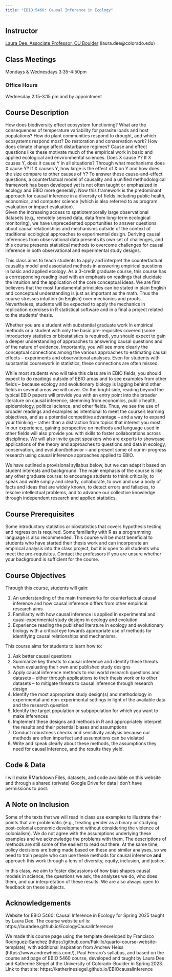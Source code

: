 ```yaml
---
title: "EBIO 5460: Causal Inference in Ecology"
---
```


## Instructor
[Laura Dee, Associate Professor, CU Boulder](https://www.colorado.edu/ebio/laura-dee) (laura.dee@colorado.edu)   

## Class Meetings
Mondays & Wednesdays 3:35-4:50pm  

### Office Hours  
Wednesday 2:15-3:15 pm and by appointment  

## Course Description  
How does biodiversity effect ecosystem functioning? What are the consequences of temperature variability for parasite loads and host populations? How do plant communities respond to drought, and which ecosystems respond most? Do restoration and conservation work? How does climate change affect disturbance regimes? Cause and effect questions like these motivate much of the empirical work in basic and applied ecological and environmental sciences. Does X cause Y? If X causes Y, does it cause Y in all situations? Through what mechanisms does X cause Y? If X causes Y, how large is the effect of X on Y and how does the size compare to other causes of Y? To answer these cause-and-effect questions, a counterfactual model of causality and a unified methodological framework has been developed yet is not often taught or emphasized in ecology and EBIO more generally. Now this framework is the predominant approach for causal inference in a diversity of fields including public health, economics, and computer science  (which is also referred to as program evaluation or impact evaluation).  
Given the increasing access to spatiotemporally large observational datasets (e.g., remotely sensed data, data from long-term ecological monitoring), we have unprecedented opportunities to answer questions about causal relationships and mechanisms outside of the context of traditional ecological approaches to experimental design. Deriving causal inferences from observational data presents its own set of challenges, and this course presents statistical methods to overcome challenges for causal inference in both observational and experimental study designs.  

This class aims to teach students to apply and interpret the counterfactual causality model and associated methods in answering empirical questions in basic and applied ecology. As a 3-credit graduate course, this course has a corresponding reading load with an emphasis on readings that elucidate the intuition and the application of the core conceptual ideas. We are firm believers that the most fundamental principles can be stated in plain English and conceptual understanding is just as important as the math. Thus the course stresses intuition (in English) over mechanics and proofs. Nevertheless, students will be expected to apply the mechanics in replication exercises in R statistical software and in a final a project related to the students’ thesis.  

Whether you are a student with substantial graduate work in empirical methods or a student with only the basic pre-requisites covered (some introductory statistics or biostatistics is required), you should expect to gain a deeper understanding of approaches to answering causal questions and of the nature of evidence. Importantly, you will see more clearly the conceptual connections among the various approaches to estimating causal effects – experiments and observational analyses. Even for students with substantial coursework in statistics, these connections are often missed.   

While most students who will take this class are in EBIO fields, you should expect to do readings outside of EBIO areas and to see examples from other fields – because ecology and evolutionary biology is lagging behind other fields in several areas we will cover. On the bright side, reading beyond the typical EBIO papers will provide you with an entry point into the broader literature on causal inference, stemming from economics, public health, epidemiology, political science, and other fields. Thus, we see the use of broader readings and examples as intentional to meet the course’s learning objectives, and as a potential competitive advantage – and a way to expand your thinking – rather than a distraction from topics that interest you most. In our experience, gaining perspective on methods and language used in other fields will also provide you with skills to foster collaborations across disciplines. We will also invite guest speakers who are experts to showcase applications of the theory and approaches to questions and data in ecology, conservation, and evolution/behavior – and present some of our in-progress research using causal inference approaches applied to EBIO.  

We have outlined a provisional syllabus below, but we can adapt it based on student interests and background. The main emphasis of the course is like any other graduate course: to encourage students to think critically, to speak and write simply and clearly, collaborate, to own and use a body of facts and ideas that are widely known, to detect errors and fallacies, to resolve intellectual problems, and to advance our collective knowledge through independent research and applied statistics.  

## Course Prerequisites 
Some introductory statistics or biostatistics that covers hypothesis testing and regression is required.  Some familiarity with R as a programming language is also recommended. This course will be most beneficial to students who have started their thesis work and can incorporate an empirical analysis into the class project, but it is open to all students who meet the pre-requisites. Contact the professors if you are unsure whether your background is sufficient for the course.

## Course Objectives  
Through this course, students will gain:

1. An understanding of the main frameworks for counterfactual causal inference and how causal inference differs from other empirical research aims
2. Familiarity with how causal inference is applied in experimental and quasi-experimental study designs in ecology and evolution
3. Experience reading the published literature in ecology and evolutionary biology with a critical eye towards appropriate use of methods for identifying causal relationships and mechanisms.  

This course aims for students to learn how to:

1. Ask better causal questions
2. Summarize key threats to causal inference and identify these threats when evaluating their own and published study designs
3. Apply causal inference methods to real world research questions and datasets – either through applications to their thesis work or to other datasets – to mitigate threats to causal inference through research design
3. Identify the most appropriate study design(s) and methodology in experimental and non-experimental settings in light of the available data and the research question
4.  Identify the target population or subpopulation for which you want to make inferences
5. Implement these designs and methods in R and appropriately interpret the results and their potential biases and assumptions
6. Conduct robustness checks and sensitivity analysis because our methods are often imperfect and assumptions can be violated
6. Write and speak clearly about these methods, the assumptions they need for causal inference, and the results they yield.  

## Code & Data
I will make RMarkdown Files, datasets, and code available on this website and through a shared (private) Google Drive for data I don't have permissions to post. 

## A Note on Inclusion  
Some of the texts that we will read in class use examples to illustrate their points that are problematic (e.g., treating gender as a binary or studying post-colonial economic development without considering the violence of colonialism). We do not agree with the assumptions underlying these examples and we acknowledge the problems with them. The descriptions of methods are still some of the easiest to read out there. At the same time, policy decisions are being made based on these and similar analyses, so we need to train people who can use these methods for causal inference **and** approach this work through a lens of diversity, equity, inclusion, and justice.  

In this class, we aim to foster discussions of how bias shapes causal models in science, the questions we ask, the analyses we do, who does them, and our interpretation of these results. We are also always open to feedback on these subjects.

## Acknowledgements
Website for EBIO 5460: Causal Inference in Ecology for Spring 2025 taught by Laura Dee. The course website url is: https://lauradee.github.io/EcologyCausalInference/

We made this course page using the template developed by Francisco Rodriguez-Sanchez (https://github.com/Pakillo/quarto-course-website-template), with additional inspiration from Andrew Heiss (https://www.andrewheiss.com/), Paul Ferraro's syllabus, and based on the course and page of EBIO 5460 course, developed and taught by Laura Dee and Katherine Siegel at the University of Colorado-Boulder in Spring 2023. Link to that site: https://katherinesiegel.github.io/EBIOcausalinference
